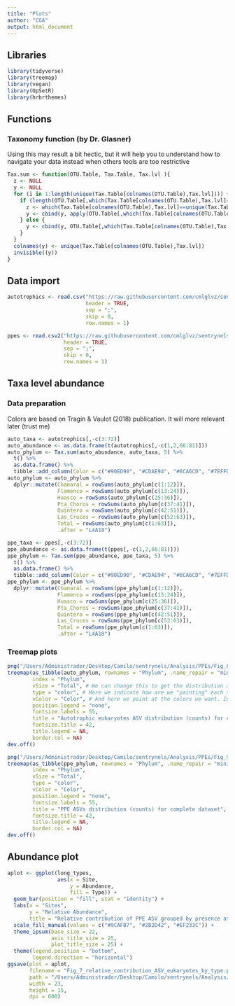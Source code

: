 ```yaml
---
title: "Plots"
author: "CGA"
output: html_document
---
```


## Libraries

```r
library(tidyverse)
library(treemap)
library(vegan)
library(UpSetR)
library(hrbrthemes)
```

## Functions

### Taxonomy function (by Dr. Glasner)

Using this may result a bit hectic, but it will help you to understand how to navigate your data instead when others tools are too restrictive

```r
Tax.sum <- function(OTU.Table, Tax.Table, Tax.lvl ){
  z <- NULL
  y <- NULL
  for (i in 1:length(unique(Tax.Table[colnames(OTU.Table),Tax.lvl]))) {
    if (length(OTU.Table[,which(Tax.Table[colnames(OTU.Table),Tax.lvl]==unique(Tax.Table[colnames(OTU.Table),Tax.lvl])[i])])!=length(rownames(OTU.Table))) {
      z <- which(Tax.Table[colnames(OTU.Table),Tax.lvl]==unique(Tax.Table[colnames(OTU.Table),Tax.lvl])[i])
      y <- cbind(y, apply(OTU.Table[,which(Tax.Table[colnames(OTU.Table),Tax.lvl]==unique(Tax.Table[colnames(OTU.Table),Tax.lvl])[i])], 1, function(x) sum(x)))
    } else {
      y <- cbind(y, OTU.Table[,which(Tax.Table[colnames(OTU.Table),Tax.lvl]==unique(Tax.Table[colnames(OTU.Table),Tax.lvl])[i])])
    }
  }
  colnames(y) <- unique(Tax.Table[colnames(OTU.Table),Tax.lvl])
  invisible((y))
}
```

## Data import

```r
autotrophics <- read.csv("https://raw.githubusercontent.com/cmlglvz/sentrynels/main/Data/PPE/Autotrophic_eukaryotes_ASV.csv", 
                         header = TRUE, 
                         sep = ";", 
                         skip = 0, 
                         row.names = 1)

ppes <- read.csv2("https://raw.githubusercontent.com/cmlglvz/sentrynels/main/Data/PPE/PPEs_ASV_table.csv", 
                  header = TRUE, 
                  sep = ";", 
                  skip = 0,
                  row.names = 1)
```

## Taxa level abundance

### Data preparation

Colors are based on Tragin & Vaulot (2018) publication. It will more relevant later (trust me)

```r
auto_taxa <- autotrophics[,-c(3:72)]
auto_abundance <- as.data.frame(t(autotrophics[,-c(1,2,66:81)]))
auto_phylum <- Tax.sum(auto_abundance, auto_taxa, 5) %>% 
  t() %>% 
  as.data.frame() %>% 
  tibble::add_column(Color = c("#90ED90", "#CDAE94", "#6CA6CD", "#7EFFD3", "#C577F9", "#F9A555", "#2E4756"))
auto_phylum <- auto_phylum %>%
  dplyr::mutate(Chanaral = rowSums(auto_phylum[c(1:12)]),
                Flamenco = rowSums(auto_phylum[c(13:24)]), 
                Huasco = rowSums(auto_phylum[c(25:36)]), 
                Pta_Choros = rowSums(auto_phylum[c(37:41)]),
                Quintero = rowSums(auto_phylum[c(42:51)]),
                Las_Cruces = rowSums(auto_phylum[c(52:63)]),
                Total = rowSums(auto_phylum[c(1:63)]), 
                .after = "L4A18")

ppe_taxa <- ppes[,-c(3:72)]
ppe_abundance <- as.data.frame(t(ppes[,-c(1,2,66:81)]))
ppe_phylum <- Tax.sum(ppe_abundance, ppe_taxa, 5) %>% 
  t() %>% 
  as.data.frame() %>% 
  tibble::add_column(Color = c("#90ED90", "#CDAE94", "#6CA6CD", "#7EFFD3", "#C577F9", "#2E4756"))
ppe_phylum <- ppe_phylum %>%
  dplyr::mutate(Chanaral = rowSums(ppe_phylum[c(1:12)]),
                Flamenco = rowSums(ppe_phylum[c(13:24)]), 
                Huasco = rowSums(ppe_phylum[c(25:36)]), 
                Pta_Choros = rowSums(ppe_phylum[c(37:41)]),
                Quintero = rowSums(ppe_phylum[c(42:51)]),
                Las_Cruces = rowSums(ppe_phylum[c(52:63)]),
                Total = rowSums(ppe_phylum[c(1:63)]), 
                .after = "L4A18")
```

### Treemap plots

```r
png("/Users/Administrador/Desktop/Camilo/sentrynels/Analysis/PPEs/Fig_8_treemap_autotrophic_ASV_all_sites.png", width = 23, height = 18, units = "in", res = 600)
treemap(as_tibble(auto_phylum, rownames = "Phylum", .name_repair = "minimal"), # by doing this we avoid problems related to using row names as "Index"
        index = "Phylum", 
        vSize = "Total", # We can change this to get the distribution at each site
        type = "color", # Here we indicate how are we "painting" each section
        vColor = "Color", # And here we point at the colors we want. In this case we tell the function to look at the column we previously added with the colors  from the article
        position.legend = "none", 
        fontsize.labels = 55, 
        title = "Autotrophic eukaryotes ASV distribution (counts) for complete dataset", 
        fontsize.title = 42, 
        title.legend = NA, 
        border.col = NA)
dev.off()
```

```r
png("/Users/Administrador/Desktop/Camilo/sentrynels/Analysis/PPEs/Fig_9_treemap_PPE_ASV_all_sites.png", width = 23, height = 18, units = "in", res = 600)
treemap(as_tibble(ppe_phylum, rownames = "Phylum", .name_repair = "minimal"), 
        index = "Phylum", 
        vSize = "Total", 
        type = "color", 
        vColor = "Color", 
        position.legend = "none", 
        fontsize.labels = 55, 
        title = "PPE ASVs distribution (counts) for complete dataset", 
        fontsize.title = 42, 
        title.legend = NA, 
        border.col = NA)
dev.off()
```


## Abundance plot

```r
aplot <- ggplot(long_types, 
                aes(x = Site, 
                    y = Abundance, 
                    fill = Type)) + 
  geom_bar(position = "fill", stat = "identity") + 
  labs(x = "Sites", 
       y = "Relative Abundance", 
       title = "Relative contribution of PPE ASV grouped by presence at sites") + 
  scale_fill_manual(values = c("#9CAFB7", "#2B2D42", "#EF233C")) + 
  theme_ipsum(base_size = 22, 
              axis_title_size = 25, 
              plot_title_size = 25) + 
  theme(legend.position = "bottom", 
        legend.direction = "horizontal")
ggsave(plot = aplot, 
       filename = "Fig_7_relative_contribution_ASV_eukaryotes_by_type.png", 
       path = "/Users/Administrador/Desktop/Camilo/sentrynels/Analysis/PPEs/", 
       width = 23, 
       height = 15, 
       dpi = 600)
```


